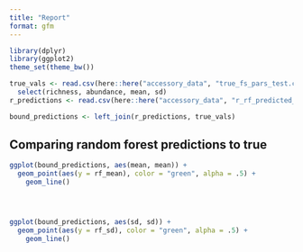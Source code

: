 ```yaml
---
title: "Report"
format: gfm
---
```


```r

library(dplyr)
library(ggplot2)
theme_set(theme_bw())

true_vals <- read.csv(here::here("accessory_data", "true_fs_pars_test.csv")) %>%
  select(richness, abundance, mean, sd)
r_predictions <- read.csv(here::here("accessory_data", "r_rf_predicted_pars.csv"))

bound_predictions <- left_join(r_predictions, true_vals)

```

## Comparing random forest predictions to true

```r

ggplot(bound_predictions, aes(mean, mean)) +
  geom_point(aes(y = rf_mean), color = "green", alpha = .5) +
    geom_line() 




ggplot(bound_predictions, aes(sd, sd)) +
  geom_point(aes(y = rf_sd), color = "green", alpha = .5) +
    geom_line() 




```
